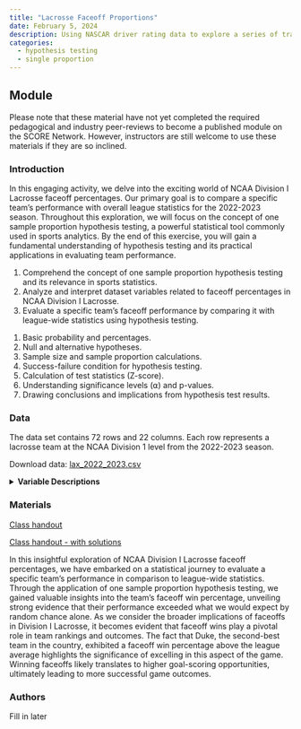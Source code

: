 ```yaml
---
title: "Lacrosse Faceoff Proportions"
date: February 5, 2024
description: Using NASCAR driver rating data to explore a series of transformations to improve linearity in regression.
categories:
  - hypothesis testing
  - single proportion
---
```


## Module

Please note that these material have not yet completed the required pedagogical and industry peer-reviews to become a published module on the SCORE Network. However, instructors are still welcome to use these materials if they are so inclined.

### Introduction

In this engaging activity, we delve into the exciting world of NCAA Division I Lacrosse faceoff percentages. Our primary goal is to compare a specific team's performance with overall league statistics for the 2022-2023 season. Throughout this exploration, we will focus on the concept of one sample proportion hypothesis testing, a powerful statistical tool commonly used in sports analytics. By the end of this exercise, you will gain a fundamental understanding of hypothesis testing and its practical applications in evaluating team performance.

::: {.callout-note collapse="true" title="Learning Objectives"}
1.  Comprehend the concept of one sample proportion hypothesis testing and its relevance in sports statistics.
2.  Analyze and interpret dataset variables related to faceoff percentages in NCAA Division I Lacrosse.
3.  Evaluate a specific team's faceoff performance by comparing it with league-wide statistics using hypothesis testing.
:::

::: {.callout-note collapse="true" title="Methods"}
1.  Basic probability and percentages.
2.  Null and alternative hypotheses.
3.  Sample size and sample proportion calculations.
4.  Success-failure condition for hypothesis testing.
5.  Calculation of test statistics (Z-score).
6.  Understanding significance levels (⍺) and p-values.
7.  Drawing conclusions and implications from hypothesis test results.
:::

### Data

The data set contains 72 rows and 22 columns. Each row represents a lacrosse team at the NCAA Division 1 level from the 2022-2023 season.

Download data: [lax_2022_2023.csv](lax_2022_2023.csv)

<details>

<summary><b>Variable Descriptions</b></summary>

| Variable              | Description                                                                                                     |
|------------------|------------------------------------------------------|
| Team                  | college of the team                                                                                             |
| avg_assists           | average assists to goals per game                                                                               |
| avg_caused_turnovers  | average turnovers forced by the team per game                                                                   |
| clearing_pctg         | percentage of successful attempts to earn an offensive opportunity after gaining the ball in the teams own half |
| total_faceoffs        | total faceoffs taken by a team for the season                                                                   |
| faceoff_wins          | total faceoff wins by a team for the season                                                                     |
| faceoff_win_pct       | proportion of total faceoff wins out of total faceoffs                                                          |
| avg_goals             | average goals per game                                                                                          |
| avg_goals_allowed     | average goals allowed by the team per game                                                                      |
| avg_ground_balls      | average loose balls picked up by the team per game                                                              |
| man_down_defense_pctg | proportion of times a team stops the opponent from scoring while man down due to a penalty                      |
| man_up_offense_pctg   | proportion of times the offense scores out of total opportunities while man up                                  |
| avg_scoring_margin    | average margin of goals per game                                                                                |
| opp_clear_pctg        | opponents clearing percentage averaged by game                                                                  |
| avg_points            | average team points per game                                                                                    |
| avg_saves             | average saves per game                                                                                          |
| shot_pctg             | proportion of shots that go in out of total shots                                                               |
| avg_turnovers         | average turnovers that are directly the fault of a player per game                                              |
| W                     | total wins by the team                                                                                          |
| L                     | total losses by the team                                                                                        |
| win_loss_pctg         | proportion of games won out of total games        
</details>

### Materials

[Class handout](single_prop_wksht.docx)

[Class handout - with solutions](single_prop_wksht_key.docx)

::: {.callout-note collapse="true" title="Conclusion"}
In this insightful exploration of NCAA Division I Lacrosse faceoff percentages, we have embarked on a statistical journey to evaluate a specific team's performance in comparison to league-wide statistics. Through the application of one sample proportion hypothesis testing, we gained valuable insights into the team's faceoff win percentage, unveiling strong evidence that their performance exceeded what we would expect by random chance alone. As we consider the broader implications of faceoffs in Division I Lacrosse, it becomes evident that faceoff wins play a pivotal role in team rankings and outcomes. The fact that Duke, the second-best team in the country, exhibited a faceoff win percentage above the league average highlights the significance of excelling in this aspect of the game. Winning faceoffs likely translates to higher goal-scoring opportunities, ultimately leading to more successful game outcomes.
:::

### Authors

Fill in later
